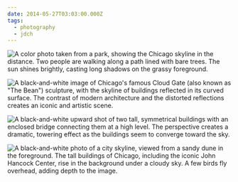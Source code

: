 ```yaml
---
date: 2014-05-27T03:03:00.000Z
tags:
  - photography
  - jdch
---
```

![A color photo taken from a park, showing the Chicago skyline in the distance. Two people are walking along a path lined with bare trees. The sun shines brightly, casting long shadows on the grassy foreground.](/assets/photos/20140329-IMG_8071.jpg)

![A black-and-white image of Chicago's famous Cloud Gate (also known as "The Bean") sculpture, with the skyline of buildings reflected in its curved surface. The contrast of modern architecture and the distorted reflections creates an iconic and artistic scene.](/assets/photos/20140327-IMG_3755.jpg)

![A black-and-white upward shot of two tall, symmetrical buildings with an enclosed bridge connecting them at a high level. The perspective creates a dramatic, towering effect as the buildings seem to converge toward the sky.](/assets/photos/20140527-IMG_4427.jpg)

![A black-and-white photo of a city skyline, viewed from a sandy dune in the foreground. The tall buildings of Chicago, including the iconic John Hancock Center, rise in the background under a cloudy sky. A few birds fly overhead, adding depth to the image.](/assets/photos/20140524-IMG_4406.jpg)